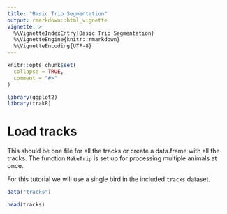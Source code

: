 ```yaml
---
title: "Basic Trip Segmentation"
output: rmarkdown::html_vignette
vignette: >
  %\VignetteIndexEntry{Basic Trip Segmentation}
  %\VignetteEngine{knitr::rmarkdown}
  %\VignetteEncoding{UTF-8}
---
```


```r
knitr::opts_chunk$set(
  collapse = TRUE,
  comment = "#>"
)
```

```r
library(ggplot2)
library(trakR)
```

# Load tracks 
This should be one file for all the tracks or create a data.frame with all the tracks.
The function `MakeTrip` is set up for processing multiple animals at once.
 
For this tutorial we will use a single bird in the included `tracks` dataset.
```r
data("tracks")

head(tracks)
```

